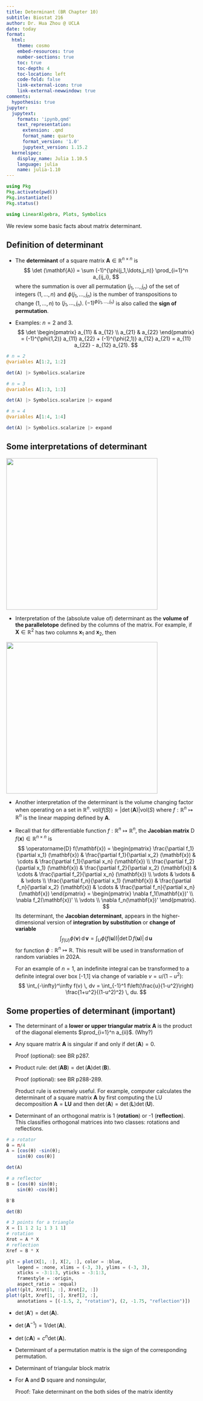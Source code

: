 ```yaml
---
title: Determinant (BR Chapter 10)
subtitle: Biostat 216
author: Dr. Hua Zhou @ UCLA
date: today
format:
  html:
    theme: cosmo
    embed-resources: true
    number-sections: true
    toc: true
    toc-depth: 4
    toc-location: left
    code-fold: false
    link-external-icon: true
    link-external-newwindow: true
comments:
  hypothesis: true
jupyter:
  jupytext:
    formats: 'ipynb,qmd'
    text_representation:
      extension: .qmd
      format_name: quarto
      format_version: '1.0'
      jupytext_version: 1.15.2
  kernelspec:
    display_name: Julia 1.10.5
    language: julia
    name: julia-1.10
---
```


```julia
using Pkg
Pkg.activate(pwd())
Pkg.instantiate()
Pkg.status()
```

```julia
using LinearAlgebra, Plots, Symbolics
```

We review some basic facts about matrix determinant.

## Definition of determinant

- The **determinant** of a square matrix $\mathbf{A} \in \mathbb{R}^{n \times n}$ is 
$$
    \det (\mathbf{A}) = \sum (-1)^{\phi(j_1,\ldots,j_n)} \prod_{i=1}^n a_{ij_i},
$$
where the summation is over all permutation $(j_1, \ldots, j_n)$ of the set of integers $(1,\ldots,n)$ and $\phi(j_1,\ldots,j_n)$ is the number of transpositions to change $(1,\ldots,n)$ to $(j_1,\ldots,j_n)$. $(-1)^{\phi(j_1,\ldots,j_n)}$ is also called the **sign of permutation**.

- Examples: $n = 2$ and 3.
$$
    \det \begin{pmatrix} a_{11} & a_{12} \\ a_{21} & a_{22} \end{pmatrix} = (-1)^{\phi(1,2)} a_{11} a_{22} + (-1)^{\phi(2,1)} a_{12} a_{21} = a_{11} a_{22} - a_{12} a_{21}.
$$

```julia
# n = 2
@variables A[1:2, 1:2]
```

```julia
det(A) |> Symbolics.scalarize
```

```julia
# n = 3
@variables A[1:3, 1:3]
```

```julia
det(A) |> Symbolics.scalarize |> expand
```

```julia
# n = 4
@variables A[1:4, 1:4]
```

```julia
det(A) |> Symbolics.scalarize |> expand
```

## Some interpretations of determinant

<img src="./determinant.png" width=400 align="center"/>

- Interpretation of the (absolute value of) determinant as the **volume of the parallelotope** defined by the columns of the matrix. For example, if $\mathbf{X} \in \mathbb{R}^2$ has two columns $\mathbf{x}_1$ and $\mathbf{x}_2$, then

\begin{eqnarray*}
	\text{area} &=& bh = \|\mathbf{x}_1\|\|\mathbf{x}_2\| \sin(\theta) \\
	&=& \|\mathbf{x}_1\| \|\mathbf{x}_2\| \sqrt{1 - \left( \frac{\langle \mathbf{x}_1, \mathbf{x}_2 \rangle}{\|\mathbf{x}_1\| \|\mathbf{x}_2\|} \right)^2} \\
	&=& \sqrt{\|\mathbf{x}_1\|^2 \|\mathbf{x}\|^2 - (\langle \mathbf{x}_1, \mathbf{x}_2\rangle)^2} \\
	&=& \sqrt{(x_{11}^2 + x_{12}^2)(x_{21}^2+x_{22}^2) - (x_{11}x_{21} + x_{12}x_{22})^2} \\
	&=& |x_{11} x_{22} - x_{12} x_{21}| \\
	&=& |\det(\mathbf{X})|.
\end{eqnarray*}

<img src="./Determinant_parallelepiped.svg" width=400 align="center"/>

- Another interpretation of the determinant is the volume changing factor when operating on a set in $\mathbb{R}^n$. $\text{vol}(f(S)) = |\det(\mathbf{A})| \text{vol}(S)$ where $f: \mathbb{R}^n \mapsto \mathbb{R}^n$ is the linear mapping defined by $\mathbf{A}$.

- Recall that for differentiable function $f: \mathbb{R}^n \mapsto \mathbb{R}^n$,  the **Jacobian matrix** $\operatorname{D} f(\mathbf{x}) \in \mathbb{R}^{n \times n}$ is
$$
\operatorname{D} f(\mathbf{x}) = \begin{pmatrix}
\frac{\partial f_1}{\partial x_1} (\mathbf{x}) & \frac{\partial f_1}{\partial x_2} (\mathbf{x}) & \cdots & \frac{\partial f_1}{\partial x_n} (\mathbf{x}) \\
\frac{\partial f_2}{\partial x_1} (\mathbf{x}) & \frac{\partial f_2}{\partial x_2} (\mathbf{x}) & \cdots & \frac{\partial f_2}{\partial x_n} (\mathbf{x}) \\
\vdots & \vdots & & \vdots \\
\frac{\partial f_n}{\partial x_1} (\mathbf{x}) & \frac{\partial f_n}{\partial x_2} (\mathbf{x}) & \cdots & \frac{\partial f_n}{\partial x_n} (\mathbf{x})
\end{pmatrix} = \begin{pmatrix}
\nabla f_1(\mathbf{x})' \\
\nabla f_2(\mathbf{x})' \\
\vdots \\
\nabla f_n(\mathbf{x})'
\end{pmatrix}.
$$
Its determinant, the **Jacobian determinant**, appears in the higher-dimensional version of **integration by substitution** or **change of variable**
$$
\int_{f(U)} \phi(\mathbf{v}) \, \operatorname{d} \mathbf{v} = \int_U \phi(f(\mathbf{u})) | \det \operatorname{D} f(\mathbf{u})| \, \operatorname{d} \mathbf{u}
$$
for function $\phi: \mathbb{R}^n \mapsto \mathbb{R}$. This result will be used in transformation of random variables in 202A.

    For an example of $n=1$, an indefinite integral can be transformed to a definite integral over box [-1,1] via change of variable $v = u / (1-u^2)$:
$$
\int_{-\infty}^\infty f(v) \, dv = \int_{-1}^1 f\left(\frac{u}{1-u^2}\right) \frac{1+u^2}{(1-u^2)^2} \, du.
$$

## Some properties of determinant (important)

- The determinant of a **lower or upper triangular matrix** $\mathbf{A}$ is the product of the diagonal elements $\prod_{i=1}^n a_{ii}$. (Why?)

- Any square matrix $\mathbf{A}$ is singular if and only if $\det(\mathbf{A}) = 0$.

    Proof (optional): see BR p287.

- Product rule: $\det(\mathbf{A} \mathbf{B}) = \det(\mathbf{A}) \det(\mathbf{B})$.

    Proof (optional): see BR p288-289.

    Product rule is extremely useful. For example, computer calculates the determinant of a square matrix $\mathbf{A}$ by first computing the LU decomposition $\mathbf{A} = \mathbf{L} \mathbf{U}$ and then $\det(\mathbf{A}) = \det(\mathbf{L}) \det(\mathbf{U})$.

- Determinant of an orthogonal matrix is 1 (**rotation**) or -1 (**reflection**).  
    This classifies orthogonal matrices into two classes: rotations and reflections.  

```julia
# a rotator
θ = π/4
A = [cos(θ) -sin(θ); 
    sin(θ) cos(θ)]
```

```julia
det(A)
```

```julia
# a reflector
B = [cos(θ) sin(θ); 
    sin(θ) -cos(θ)]
```

```julia
B'B
```

```julia
det(B)
```

```julia
# 3 points for a triangle
X = [1 1 2 1; 1 3 1 1]
# rotation
Xrot = A * X
# reflection
Xref = B * X
```

```julia
plt = plot(X[1, :], X[2, :], color = :blue,
    legend = :none, xlims = (-3, 3), ylims = (-3, 3),
    xticks = -3:1:3, yticks = -3:1:3,
    framestyle = :origin,
    aspect_ratio = :equal)
plot!(plt, Xrot[1, :], Xrot[2, :])
plot!(plt, Xref[1, :], Xref[2, :], 
    annotations = [(-1.5, 2, "rotation"), (2, -1.75, "reflection")])
```

-  $\det(\mathbf{A}') = \det(\mathbf{A})$.

- $\det(\mathbf{A}^{-1}) = 1/\det(\mathbf{A})$.

- $\det(c\mathbf{A}) = c^n \det(\mathbf{A})$.

- Determinant of a permutation matrix is the sign of the corresponding permutation. 

- Determinant of triangular block matrix
\begin{eqnarray*}
	\det \left( \begin{pmatrix}
	\mathbf{A} & \mathbf{B} \\
	\mathbf{O} & \mathbf{D}
	\end{pmatrix} \right) = \det (\mathbf{A}) \det (\mathbf{D}).
\end{eqnarray*}

- For $\mathbf{A}$ and $\mathbf{D}$ square and nonsingular, 
\begin{eqnarray*}
	\det \left( \begin{pmatrix}
	\mathbf{A} & \mathbf{B} \\
	\mathbf{C} & \mathbf{D}
	\end{pmatrix} \right) = \det (\mathbf{A}) \det (\mathbf{D} - \mathbf{C} \mathbf{A}^{-1} \mathbf{B}) = \det(\mathbf{D}) \det(\mathbf{A} - \mathbf{B} \mathbf{D}^{-1} \mathbf{C}).
\end{eqnarray*}

    Proof: Take determinant on the both sides of the matrix identity
\begin{eqnarray*}
	\begin{pmatrix}
	\mathbf{A} & \mathbf{0} \\
	\mathbf{0} & \mathbf{D} - \mathbf{C} \mathbf{A}^{-1} \mathbf{B}
	\end{pmatrix} = \begin{pmatrix}
	\mathbf{I} & \mathbf{0} \\ - \mathbf{C} \mathbf{A}^{-1} & \mathbf{I}
	\end{pmatrix} \begin{pmatrix}
	\mathbf{A} & \mathbf{B} \\
	\mathbf{C} & \mathbf{D}
	\end{pmatrix} \begin{pmatrix}
	\mathbf{I} & - \mathbf{A}^{-1} \mathbf{B} \\
	\mathbf{0} & \mathbf{I}
	\end{pmatrix}.
\end{eqnarray*}
